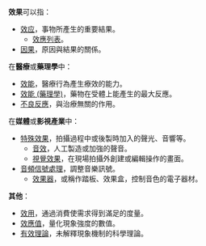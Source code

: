 {{Wiktionary|效果}}

'''效果'''可以指：
* [[效应|效应]]，事物所產生的重要結果。
** [[效應列表|效應列表]]。
* [[因果|因果]]，原因與結果的關係。
在'''醫療'''或'''藥理學'''中：
* [[效能|效能]]，醫療行為產生療效的能力。
* [[效能_(藥理學)|效能 (藥理學)]]，藥物在受體上能產生的最大反應。
* [[不良反應|不良反應]]，與治療無關的作用。
在'''媒體'''或'''影視產業'''中：
* [[特殊效果|特殊效果]]，拍攝過程中或後製時加入的聲光、音響等。
** [[音效|音效]]，人工製造或加強的聲音。
** [[視覺效果|視覺效果]]，在現場拍攝外創建或編輯操作的畫面。
* [[音頻信號處理|音頻信號處理]]，調整音樂訊號。
** [[效果器|效果器]]，或稱作踏板、效果盒，控制音色的電子器材。
'''其他'''：
* [[效用|效用]]，通過消費使需求得到滿足的度量。
* [[效應值|效應值]]，量化現象強度的數值。
* [[有效理論|有效理論]]，未解釋現象機制的科學理論。

{{Disambig|H|cat=二字消歧義}}